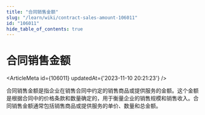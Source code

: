 ```yaml
---
title: "合同销售金额"
slug: "/learn/wiki/contract-sales-amount-106011"
id: "106011"
hide_table_of_contents: true
---
```



# 合同销售金额

<ArticleMeta id={106011} updatedAt={'2023-11-10 20:21:23'} />
<div className='border-solid border-b border-t-0 my-4 border-[var(--ifm-color-gray-300)]' />

合同销售金额是指企业在销售合同中约定的销售商品或提供服务的金额。这个金额是根据合同中的价格条款和数量确定的，用于衡量企业的销售规模和销售收入。合同销售金额通常包括销售商品或提供服务的单价、数量和总金额。
